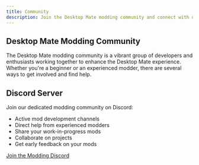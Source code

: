 ```yaml
---
title: Community
description: Join the Desktop Mate modding community and connect with other modders
---
```


## Desktop Mate Modding Community

The Desktop Mate modding community is a vibrant group of developers and enthusiasts working together to enhance the Desktop Mate experience. Whether you're a beginner or an experienced modder, there are several ways to get involved and find help.

## Discord Server

Join our dedicated modding community on Discord:

- Active mod development channels
- Direct help from experienced modders
- Share your work-in-progress mods
- Collaborate on projects
- Get early feedback on your mods

[Join the Modding Discord](https://discord.gg/7rkkvqyaVq)
